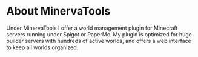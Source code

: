 # About MinervaTools

Under MinervaTools I offer a world management plugin for Minecraft servers running under Spigot or PaperMc. 
My plugin is optimized for huge builder servers with hundreds of active worlds, and offers a web interface to keep all worlds organized.